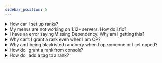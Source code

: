 ```yaml
---
sidebar_position: 5
---
```

<details>
<summary>How can I set up ranks?</summary>

You can set up ranks by using the `/rank` command. Be sure to go to Phoenix `bukkit.yml` config and locate the phoenix operators part in the config and add your UUID for you can have access to rank management commands. You can create a command by doing `/rank create` and then editing it in `/rank editor` or you can use the provided commands to edit it manually by doing `/rank [command]`
</details>
  
<details>
<summary>My menus are not working on 1.12+ servers. How do I fix?</summary>

To ensure your menus work properly on 1.12+ servers, follow these steps:

1. Go to guiconfig.yml file.
2. Locate the "fill-glass" section.
3. Change the material to something like "GRAY_STAINED_GLASS_PANE" under "fill-glass".
4. Save and restart your server.

The menus should start working properly for 1.12+ servers again.
</details>
  
<details>
<summary>I have an error saying Missing Dependency. Why am I getting this?</summary>

This usually means you are missing a dependency. Some addons of Phoenix depend on the following plugin(s):
- PlaceholderAPI

Please ensure you have the plugins listed above.
</details>
  
<details>
<summary>Why can’t I grant a rank even when I am OP?</summary>

Please ensure you have `core.grant.*` or `core.grant.[rankName]` and your rank is above the rank you are trying to grant.
</details>
  
<details>
<summary>Why am I being blacklisted randomly when I op someone or I get opped?</summary>

This is because of our security system we added. Please do `/security add [your username]` or disable it in the config.
</details>
  
<details>
<summary>How do I grant a rank from console?</summary>

You can grant a rank from the console using the `/ogrant` command
</details>
  
<details>
<summary>How do I add a tag to a rank?</summary>

Add the permission `autotaggrant.[tagName]` (or `autotaggrant.*` if you wish to add all tags) to the rank
</details>